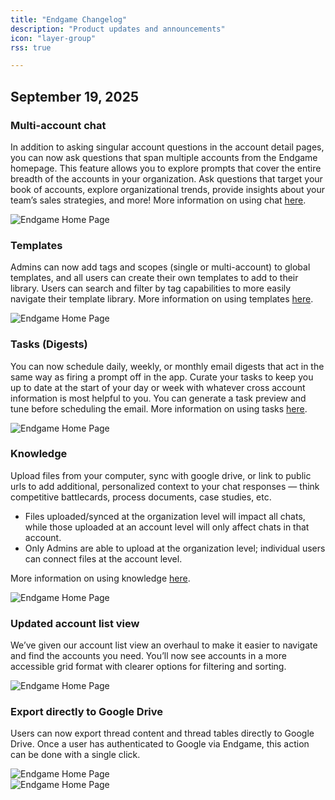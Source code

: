 ```yaml
---
title: "Endgame Changelog"
description: "Product updates and announcements"
icon: "layer-group"
rss: true

---
```


## September 19, 2025
  
### Multi-account chat
In addition to asking singular account questions in the account detail pages, you can now ask questions that span multiple accounts from the Endgame homepage. This feature allows you to explore prompts that cover the entire breadth of the accounts in your organization. Ask questions that target your book of accounts, explore organizational trends, provide insights about your team’s sales strategies, and more! More information on using chat [here](/mintlify/endgame-chat-101).

<Frame>
  <img
    src="./images/home-page-8-27-25.png"
    alt="Endgame Home Page"
    className="rounded-lg"
  />
</Frame>

### Templates
Admins can now add tags and scopes (single or multi-account) to global templates, and all users can create their own templates to add to their library. Users can search and filter by tag capabilities to more easily navigate their template library. More information on using templates [here](/mintlify/features/templates).

<Frame>
  <img
    src="./images/template-modal-8-24-25.png"
    alt="Endgame Home Page"
    className="rounded-lg"
  />
</Frame>

### Tasks (Digests)
You can now schedule daily, weekly, or monthly email digests that act in the same way as firing a prompt off in the app. Curate your tasks to keep you up to date at the start of your day or week with whatever cross account information is most helpful to you. You can generate a task preview and tune before scheduling the email. More information on using tasks [here](/mintlify/features/tasks).

<Frame>
  <img
    src="./images/tasks-8-27-25.png"
    alt="Endgame Home Page"
    className="rounded-lg"
  />
</Frame>

### Knowledge
Upload files from your computer, sync with google drive, or link to public urls to add additional, personalized context to your chat responses — think competitive battlecards, process documents, case studies, etc. 

- Files uploaded/synced at the organization level will impact all chats, while those uploaded at an account level will only affect chats in that account.
- Only Admins are able to upload at the organization level; individual users can connect files at the  account level.
  
More information on using knowledge [here](/mintlify/features/file-upload).

<Frame>
  <img
    src="./images/knowledge-admin-9-27-25.png"
    alt="Endgame Home Page"
    className="rounded-lg"
  />
</Frame>

### Updated account list view
We’ve given our account list view an overhaul to make it easier to navigate and find the accounts you need. You’ll now see accounts in a more accessible grid format with clearer options for filtering and sorting. 

<Frame>
  <img
    src="./images/account-list-8-28-25.png"
    alt="Endgame Home Page"
    className="rounded-lg"
  />
</Frame>

### Export directly to Google Drive
Users can now export thread content and thread tables directly to Google Drive. Once a user has authenticated to Google via Endgame, this action can be done with a single click. 

<Frame>
  <img
    src="./images/export-doc-9-17-25.png"
    alt="Endgame Home Page"
    className="rounded-lg"
  />
</Frame>
<br/>
<Frame>
  <img
    src="./images/export-sheets-9-17-25.png"
    alt="Endgame Home Page"
    className="rounded-lg"
  />
</Frame>
